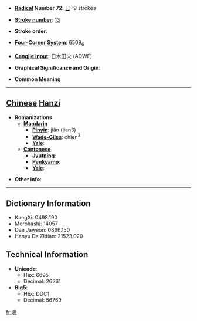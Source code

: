 * '''[[Wiktionary:Chinese radical index| Radical]] Number 72''': [[Wiktionary:Chinese radical index 日|日]]+9 strokes

* '''[[Wiktionary:Chinese total strokes index|Stroke number]]''': [[Wiktionary:Chinese total strokes index 13|13]]

* '''Stroke order''': 

* '''[[Wiktionary:Chinese four corner index|Four-Corner System]]''': 6509<sub>6</sub>

* '''[[Wiktionary:Chinese Cangjie index|Cangjie input]]''': 日木田火 (ADWF)

* '''Graphical Significance and Origin''': 

* '''Common Meaning'''

----

== [[Chinese]] [[Hanzi]] ==

* '''Romanizations'''
** '''[[Mandarin]]'''
*** '''[[Pinyin]]''': jiǎn (jian3)
*** '''[[Wade-Giles]]''': chien<sup>3</sup>
*** '''[[Yale]]''': 
** '''[[Cantonese]]'''
*** '''[[Jyutping]]''':
*** '''[[Penkyamp]]''': 
*** '''[[Yale]]''': 

* '''Other info''': 

----

== Dictionary Information ==

* KangXi: 0498.190
* Morohashi: 14057
* Dae Jaweon: 0866.150
* Hanyu Da Zidian: 21523.020

== Technical Information ==

* '''Unicode''':
** Hex: 6695
** Decimal: 26261
* '''Big5''':
** Hex: DDC1
** Decimal: 56769

[[fr:暕]]